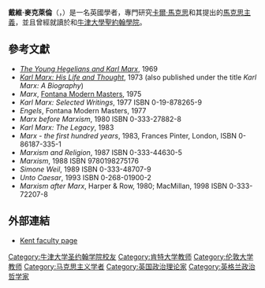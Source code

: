 '''戴維·麥克萊倫'''（{{Lang-en|'''David McLellan'''}}，{{bd|1940年||}}）是一名英國學者，專門研究[[卡爾·馬克思|卡爾·馬克思]]和其提出的[[馬克思主義|馬克思主義]]，並且曾經就讀於{{Link-en|麥錢特泰勒斯學校|Merchant Taylors' School, Northwood}}和[[牛津大學|牛津大學]][[牛津大學聖約翰學院|聖約翰學院]]。

== 參考文獻 ==
* ''[[The_Young_Hegelians_and_Karl_Marx|The Young Hegelians and Karl Marx]]'', 1969
* ''[[Karl_Marx:_His_Life_and_Thought|Karl Marx: His Life and Thought]]'', 1973 (also published under the title ''Karl Marx: A Biography'')
* ''Marx'', [[Fontana_Modern_Masters|Fontana Modern Masters]], 1975
* ''Karl Marx: Selected Writings'', 1977 ISBN 0-19-878265-9
* ''Engels'', Fontana Modern Masters, 1977
* ''Marx before Marxism'', 1980 ISBN 0-333-27882-8
* ''Karl Marx: The Legacy'', 1983
* ''Marx - the first hundred years'', 1983, Frances Pinter, London, ISBN 0-86187-335-1
* ''Marxism and Religion'', 1987 ISBN 0-333-44630-5
* ''Marxism'', 1988 ISBN 9780198275176
* ''Simone Weil'', 1989 ISBN 0-333-48707-9
* ''Unto Caesar'', 1993 ISBN 0-268-01900-2
* ''Marxism after Marx'', Harper & Row, 1980; MacMillan, 1998 ISBN 0-333-72207-8

== 外部連結 ==
* [https://web.archive.org/web/20150518072834/http://www.kent.ac.uk/politics/about-us/staff/members/mclellan.html Kent faculty page]

{{authority control}}
{{DEFAULTSORT:McLellan, David}}
[[Category:牛津大学圣约翰学院校友|Category:牛津大学圣约翰学院校友]]
[[Category:肯特大学教师|Category:肯特大学教师]]
[[Category:伦敦大学教师|Category:伦敦大学教师]]
[[Category:马克思主义学者|Category:马克思主义学者]]
[[Category:英国政治理论家|Category:英国政治理论家]]
[[Category:英格兰政治哲学家|Category:英格兰政治哲学家]]